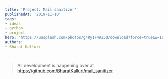 ```yaml
---
title: 'Project: Mail sanitizer'
publishedAt: '2019-11-10'
tags:
- ideas
- python
- project
hero: "https://unsplash.com/photos/g4Ry1F4AZ5Q/download?force=true&w=1920"
authors:
- Bharat Kalluri

---
```

> All development is happening over at https://github.com/BharatKalluri/mail_sanitizer

<script id="asciicast-282456" src="https://asciinema.org/a/282456.js" async/>

Every company/website wants your email Id these days, to "engage with their customers". Which most probably implies that they will spam your inbox with useless emails. And if you are like me, and will enroll on every website remotely interesting found on product hunt, Twitter or Reddit. Pretty soon there will be more than 5k emails in the inbox.

Cleaning up an inbox is hard and will take time. But cleaning up is very important because there is a possibility of you losing important email in the noise. Apparently there are a couple of websites which help in doing this. Mail storm and unroll.me are two such services which come to mind. But they have some limitations on the free versions. Mail storm charges somewhere between 50$ to 200$ per year for their pro service. I would never pay so much for that.

Also there is a much bigger problem, *privacy*. Unroll.me was caught [stealing personal email data](https://theintercept.com/2017/04/24/stop-using-unroll-me-right-now-it-sold-your-data-to-uber/) . I don't think it is wise to disclose all emails to any private entity (That is why all my personal email is on Protonmail, I believe they do a good job on the privacy front).

Mail sanitizer was born out of this frustration. The idea is simple

- Authenticate the user using Google auth
- Get all the emails of the user and store them locally in a file
- Scan through all the from fields and get a list of the mail sender's sorted by the count of emails they sent
- Try to get an unsubscribe link from headers of the email
- Present this data to the user, saying X has sent 400 emails, would you like to unsubscribe. And the second question would be, go you want to delete all these emails. Based on the answers we take the necessary actions.

This should be a simple command line program which will heavily simplify mail cleanup. After some nice colors and emojis, we'll have a clean, useful and usable command line application.

In the future, we might add
- Support for other email providers
- Having a web interface for more ease of use
